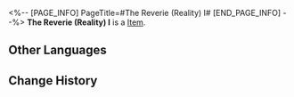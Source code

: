 <%-- [PAGE_INFO]
PageTitle=#The Reverie (Reality) I#
[END_PAGE_INFO] --%>
{{Item Infobox
|id          = 252451
|image       = Item The Reverie (Reality) I.png{{subst:void|<!--$UPLOAD:<<SpriteOutput/Quest/PlanetFes/SwapCardPic/SwapCardPiece/4006_1.png>-<Item The Reverie (Reality) I.png>-<Item Icons>>-->}}
|type        = 
|invCategory = 
|rarity      = 5
|effect      = 
|description = Complete a Memory Card set to gain buffs.
}}
{{Description|The trailblazing memories deep in your mind will provide inspiration to the game once you recall it in full.}}
'''The Reverie (Reality) I''' is a [[Item]].

==Other Languages==
{{Other Languages
|en   = The Reverie (Reality) I
|zhs  = 「白日梦」酒店·现实-Ⅰ
|zht  = 「白日夢」飯店•現實-Ⅰ
|ja   = 「ホテル・レバリー」・現実-I
|ko   = 「레버리」 호텔•현실-Ⅰ
|es   = Hotel Fantasía&nbsp;I
|fr   = Hôtel Rêverie de la réalité (I)
|ru   = Отель «Грёзы» (реальность) I
|th   = โรงแรม "Reverie" - ความจริง I
|vi   = Khách Sạn Mộng Mơ-Hiện Thực-I
|de   = Hotel Reverie (Realität) (I)
|id   = "Reverie" Hotel - Dunia Nyata I
|pt   = O Devaneio (Realidade) I
}}

==Change History==
{{Change History|3.2}}